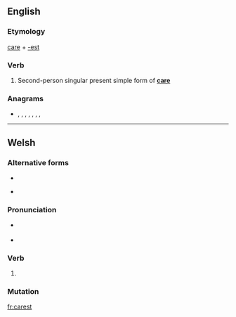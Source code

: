 ==English==

===Etymology===
[[care]] + [[-est]]

===Verb===
{{en-verb form}}

# {{context|archaic|lang=en}} Second-person singular present simple form of '''[[care]]'''

===Anagrams===
* {{l|en|acters}}, {{l|en|carets}}, {{l|en|caster}}, {{l|en|caters}}, {{l|en|crates}}, {{l|en|reacts}}, {{l|en|recast}}, {{l|en|traces}}

----
==Welsh==

===Alternative forms===
* {{l|cy|caraist}}
* {{l|cy|ceraist}} {{i|literary}}

===Pronunciation===
* {{a|cy-N}} {{IPA|/ˈkarɛst/|lang=cy}}
* {{a|cy-S}} {{IPA|/ˈkɑːrɛst/|lang=cy}}

===Verb===
{{head|cy|verb form}}

# {{lb|cy|colloquial}} {{inflection of|caru||2|s|pret|lang=cy}}

===Mutation===
{{cy-mut-c|arest}}

[[fr:carest]]